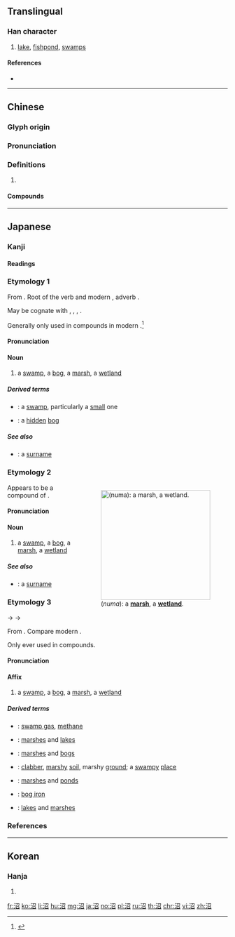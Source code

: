 {{character info/new}}
==Translingual==

===Han character===
{{Han char|rn=85|rad=水|as=05|sn=8|four=37162|canj=ESHR}}

# [[lake]], [[fishpond]], [[swamps]]

====References====
* {{Han ref|kx=0614.090|dkj=17257|dj=1008.010|hdz=31597.050|uh=6CBC|ud=27836|bh=AA68|bd=43624}}

----

==Chinese==
{{zh-forms}}

===Glyph origin===
{{Han etym}}

===Pronunciation===
{{zh-pron
|m=zhǎo
|c=ziu2
|h=pfs=
|md=
|mn=qz,xm,zz:chiáu/qz,tw,xm,zz:chiau
|mn_note=chiáu - literary; chiau - vernacular (俗)
|w=
|mc=y
|oc=y
|cat=
}}

===Definitions===
{{zh-hanzi}}

# {{rfdef|lang=zh}}

====Compounds====
{{zh-der|沼澤|泥沼}}

----

==Japanese==

===Kanji===
{{ja-kanji|grade=c|rs=水05}}

====Readings====
{{ja-readings
|goon=[[しょう]] (shō) < [[せう]] (seu) {{qualifier|historical}}
|kanon=[[しょう]] (shō) < [[せう]] (seu) {{qualifier|historical}}
|kun=[[ぬ]] (nu), [[ぬま]] (numa)
}}

===Etymology 1===
{{ja-kanjitab|ぬ|yomi=k}}
From {{etyl|ojp|ja|sort=ぬ}}. Root of the {{etyl|ojp|-}} verb {{m|ja|ぬる|tr=nuru||to become loose; to become wet}} and modern {{cog|ja|濡れる|tr=nureru||to become wet}}, adverb {{m|ja|ぬるぬる|tr=nurunuru||loosely; lukewarmly; oozingly}}.

May be cognate with {{cog|ko|늪||swamp, bog, marsh}}, {{cog|mn|нам|tr=nam||low-lying}}, {{m|mn|намаг|tr=namag||swamp, bog, marsh}}, {{m|mn|норох|tr=norokh||to become wet}}.

Generally only used in compounds in modern {{etyl|ja|-}}.<ref name="KDJ">{{R:Kokugo Dai Jiten}}</ref>

====Pronunciation====
{{ja-pron|y=k|ぬ}}

====Noun====
{{ja-noun|ぬ}}

# a [[swamp]], a [[bog]], a [[marsh]], a [[wetland]]

=====Derived terms=====
* {{ja-r|小沼|おぬ}}: a [[swamp]], particularly a [[small]] one
* {{ja-r|隠沼|こもりぬ}}: a [[hidden]] [[bog]]

=====See also=====
* {{ja-r|沼間|^ぬま}}: a [[surname]]

===Etymology 2===
<div style="float:right;">
{{wikipedia|lang=ja}}
{{wikipedia|Marsh}}
[[File:Beautiful_marsh_wetland_landscape.jpg|thumb|250px|{{lang|ja|沼}} (''numa''): a '''[[marsh]]''', a '''[[wetland]]'''.]]
</div>
{{ja-kanjitab|ぬま|yomi=k}}
Appears to be a compound of {{compound|lang=ja|sort=ぬま|沼|tr1=nu|t1=swamp|間|tr2=ma|t2=space, area}}.

====Pronunciation====
{{ja-pron|yomi=k|acc=o|acc_ref=NHK,DJR|ぬま}}

====Noun====
{{ja-noun|ぬま}}

# a [[swamp]], a [[bog]], a [[marsh]], a [[wetland]]

=====See also=====
* {{ja-r|沼間|^ぬま}}: a [[surname]]

===Etymology 3===
{{ja-kanjitab|しょう|yomi=o}}
{{IPAchar|/seu/}} → {{IPAchar|/ɕeu/}} → {{IPAchar|/ɕʲoː/}}

From {{etyl|ltc|ja|sort=しよう}} {{m|ltc|沼|tr=tsyew<sup>X</sup>||swamp}}. Compare modern {{cog|cmn|沼|tr=zhǎo}}.

Only ever used in compounds.

====Pronunciation====
{{ja-pron|yomi=o|しょう}}

====Affix====
{{ja-pos|affix|しょう|hhira=せう}}

# a [[swamp]], a [[bog]], a [[marsh]], a [[wetland]]

=====Derived terms=====
{{der-top}}
* {{ja-r|沼気|しょうき}}: [[swamp gas]], [[methane]]
* {{ja-r|沼湖|しょうこ}}: [[marsh]]es and [[lake]]s
* {{ja-r|沼沢|しょうたく}}: [[marsh]]es and [[bog]]s
* {{ja-r|沼地|しょうち}}: [[clabber]], [[marshy]] [[soil]], marshy [[ground]]; a [[swampy]] [[place]]
* {{ja-r|沼池|しょうち}}: [[marsh]]es and [[pond]]s
* {{ja-r|沼鉄鉱|しょうてっこう}}: [[bog iron]]
{{der-mid}}
* {{ja-r|湖沼|こしょう}}: [[lake]]s and [[marsh]]es
{{der-bottom}}

===References===
<references/>
{{catlangcode|ja|Landforms|Water|sort=ぬま}}

----

==Korean==

===Hanja===
{{ko-hanja|hangeul=소|eumhun=|rv=so|mr=so|y=so}}

# {{defn|lang=ko|sort=水05}}

[[fr:沼]]
[[ko:沼]]
[[li:沼]]
[[hu:沼]]
[[mg:沼]]
[[ja:沼]]
[[no:沼]]
[[pl:沼]]
[[ru:沼]]
[[th:沼]]
[[chr:沼]]
[[vi:沼]]
[[zh:沼]]